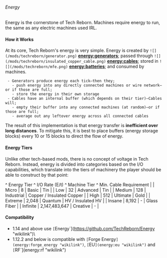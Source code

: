 ###### Energy

Energy is the cornerstone of Tech Reborn. Machines require energy to
run, the same as any electric machines used IRL.

#### How it Works

At its core, Tech Reborn's energy is very simple. Energy is created by
`![](/mods/techreborn/generator.png)`
**[energy:generators](energy:generators "wikilink")**; passed
through
`![](/mods/techreborn/insulated_copper_cable.png)`
**[energy:cables](energy:cables "wikilink")**; stored in
`![](/mods/techreborn/mfe.png)`
**[energy:batteries](energy:batteries "wikilink")**; and consumed by
machines.

` - Generators produce energy each tick—then they;`\
`   - push energy into any directly connected machines or wire network—or if those are full;`\
`   - store the energy in their own storage`\
` - Cables have an internal buffer (which depends on their tier)—Cables will;`\
`   - empty their buffer into any connected machines (at random)—or if those are full;`\
`   - average out any leftover energy across all connected cables`

The result of this implementation is that energy transfer is
**inefficient over long distances**. To mitigate this, it is best to
place buffers (energy storage blocks) every 10 or 15 blocks to direct
the flow of energy.

#### Energy Tiers

Unlike other tech-based mods, there is no concept of voltage in Tech
Reborn. Instead, energy is divided into categories based on the I/O
capabilities, which translate into the tiers of machinery the player
should be able to construct by that point:

\^ Energy Tier \^ I/O Rate (E/t) \^ Machine Tier \^ Min. Cable
Requirement \| \| Micro \| 8 \| Basic \| Tin \| \| Low \| 32 \| Advanced
\| Tin \| \| Medium \| 128 \| Industrial \| Copper / Insulated Copper \|
\| High \| 512 \| Ultimate \| Gold \| \| Extreme \| 2,048 \| Quantum \|
HV / Insulated HV \| \| Insane \| 8,192 \| - \| Glass Fiber \| \|
Infinite \| 2,147,483,647 \| Creative \| - \|

#### Compatibility

* 1.14 and above use `[`Energy`](https://github.com/TechReborn/Energy "wikilink")\
* 1.12.2 and below is compatible with `[`Forge Energy`](energy:forge_energy "wikilink")`, `[`EU`](energy:eu "wikilink")` and `[`RF`](energy:rf "wikilink")
